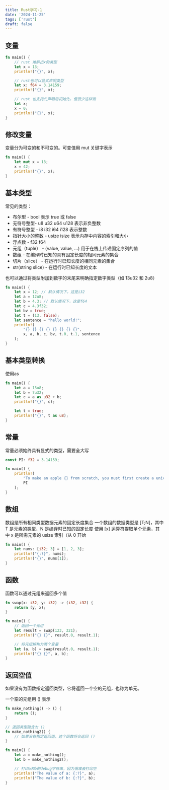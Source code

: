 ```yaml
---
title: Rust学习-1
date: '2024-11-25'
tags: ['rust']
draft: false
---
```


## 变量

```rust
fn main() {
    // rust 推断出x的类型
    let x = 13;
    println!("{}", x);

    // rust也可以显式声明类型
    let x: f64 = 3.14159;
    println!("{}", x);

    // rust 也支持先声明后初始化，但很少这样做
    let x;
    x = 0;
    println!("{}", x);
}
```

## 修改变量

变量分为可变的和不可变的。可变值用 mut 关键字表示
 ```rust
 fn main() {
     let mut x = 13;
     x = 42;
     println!("{}", x);
 }
 ```

## 基本类型
常见的类型：
- 布尔型 - bool 表示 true 或 false
- 无符号整型- u8 u32 u64 u128 表示非负整数
- 有符号整型 - i8 i32 i64 i128 表示整数
- 指针大小的整数 - usize isize 表示内存中内容的索引和大小
- 浮点数 - f32 f64
- 元组（tuple） - (value, value, ...) 用于在栈上传递固定序列的值
- 数组 - 在编译时已知的具有固定长度的相同元素的集合
- 切片（slice） - 在运行时已知长度的相同元素的集合
- str(string slice) - 在运行时已知长度的文本

也可以通过将类型附加到数字的末尾来明确指定数字类型（如 13u32 和 2u8）

```rust
fn main() {
    let x = 12; // 默认情况下，这是i32
    let a = 12u8;
    let b = 4.3; // 默认情况下，这是f64
    let c = 4.3f32;
    let bv = true;
    let t = (13, false);
    let sentence = "hello world!";
    println!(
        "{} {} {} {} {} {} {} {}",
        x, a, b, c, bv, t.0, t.1, sentence
    );
}
```

## 基本类型转换
使用as

```rust
fn main() {
    let a = 13u8;
    let b = 7u32;
    let c = a as u32 + b;
    println!("{}", c);

    let t = true;
    println!("{}", t as u8);
}
```

## 常量
常量必须始终具有显式的类型，需要全大写
```rust
const PI: f32 = 3.14159;

fn main() {
    println!(
        "To make an apple {} from scratch, you must first create a universe.",
        PI
    );
}
```

## 数组
数组是所有相同类型数据元素的固定长度集合
一个数组的数据类型是 [T;N]，其中 T 是元素的类型，N 是编译时已知的固定长度
使用 [x] 运算符提取单个元素，其中 x 是所需元素的 usize 索引（从 0 开始

```rust
fn main() {
    let nums: [i32; 3] = [1, 2, 3];
    println!("{:?}", nums);
    println!("{}", nums[1]);
}
```

## 函数
函数可以通过元组来返回多个值

```rust
fn swap(x: i32, y: i32) -> (i32, i32) {
    return (y, x);
}

fn main() {
    // 返回一个元组
    let result = swap(123, 321);
    println!("{} {}", result.0, result.1);

    // 将元组解构为两个变量
    let (a, b) = swap(result.0, result.1);
    println!("{} {}", a, b);
}
```

## 返回空值
如果没有为函数指定返回类型，它将返回一个空的元组，也称为单元。

一个空的元组用 () 表示

```rust
fn make_nothing() -> () {
    return ();
}

// 返回类型隐含为 ()
fn make_nothing2() {
    // 如果没有指定返回值，这个函数将会返回 ()
}

fn main() {
    let a = make_nothing();
    let b = make_nothing2();

    // 打印a和b的debug字符串，因为很难去打印空
    println!("The value of a: {:?}", a);
    println!("The value of b: {:?}", b);
}
```